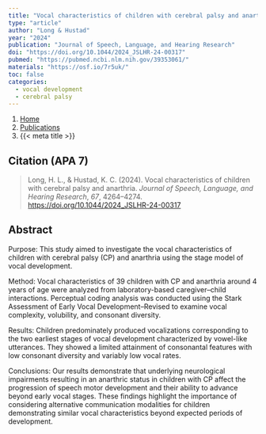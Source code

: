 ```yaml
---
title: "Vocal characteristics of children with cerebral palsy and anarthria"
type: "article"
author: "Long & Hustad"
year: "2024"
publication: "Journal of Speech, Language, and Hearing Research"
doi: "https://doi.org/10.1044/2024_JSLHR-24-00317"
pubmed: "https://pubmed.ncbi.nlm.nih.gov/39353061/"
materials: "https://osf.io/7r5uk/"
toc: false
categories:
  - vocal development
  - cerebral palsy
---
```


```{=html}
<nav aria-label="breadcrumb">
  <ol class="breadcrumb">
    <li class="breadcrumb-item"><a href="../../index.html">Home</a></li>
    <li class="breadcrumb-item"><a href="../../publications.html">Publications</a></li>
    <li class="breadcrumb-item active" aria-current="page">{{< meta title >}}</li>
  </ol>
</nav>
```

## Citation (APA 7)

> Long, H. L., & Hustad, K. C. (2024). Vocal characteristics of children with cerebral palsy and anarthria. *Journal of Speech, Language, and Hearing Research*, *67*, 4264--4274. <https://doi.org/10.1044/2024_JSLHR-24-00317>

## Abstract

Purpose: This study aimed to investigate the vocal characteristics of children with cerebral palsy (CP) and anarthria using the stage model of vocal development.

Method: Vocal characteristics of 39 children with CP and anarthria around 4 years of age were analyzed from laboratory-based caregiver--child interactions. Perceptual coding analysis was conducted using the Stark Assessment of Early Vocal Development--Revised to examine vocal complexity, volubility, and consonant diversity.

Results: Children predominately produced vocalizations corresponding to the two earliest stages of vocal development characterized by vowel-like utterances. They showed a limited attainment of consonantal features with low consonant diversity and variably low vocal rates.

Conclusions: Our results demonstrate that underlying neurological impairments resulting in an anarthric status in children with CP affect the progression of speech motor development and their ability to advance beyond early vocal stages. These findings highlight the importance of considering alternative communication modalities for children demonstrating similar vocal characteristics beyond expected periods of development.
